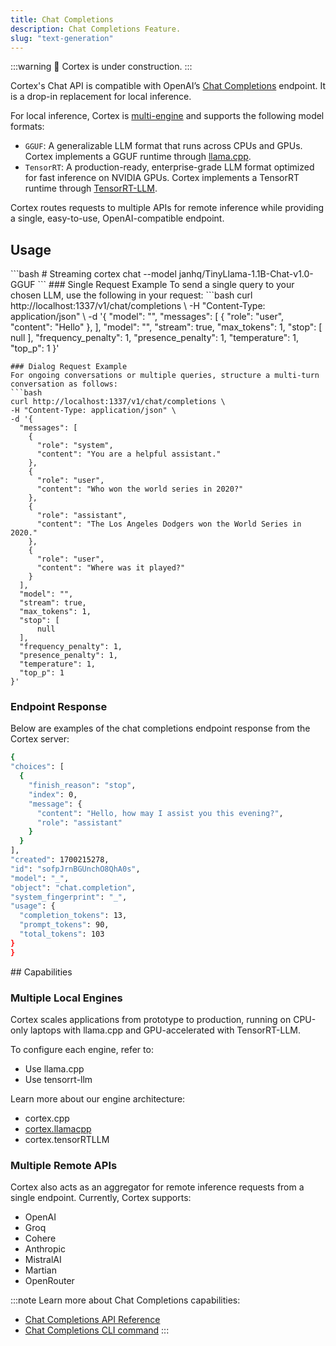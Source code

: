 ```yaml
---
title: Chat Completions
description: Chat Completions Feature.
slug: "text-generation"
---
```



:::warning
🚧 Cortex is under construction.
:::

Cortex's Chat API is compatible with OpenAI’s [Chat Completions](https://platform.openai.com/docs/api-reference/chat) endpoint. It is a drop-in replacement for local inference.

For local inference, Cortex is [multi-engine](#multiple-local-engines) and supports the following model formats:

- `GGUF`: A generalizable LLM format that runs across CPUs and GPUs. Cortex implements a GGUF runtime through [llama.cpp](https://github.com/ggerganov/llama.cpp/).
- `TensorRT`: A production-ready, enterprise-grade LLM format optimized for fast inference on NVIDIA GPUs. Cortex implements a TensorRT runtime through [TensorRT-LLM](https://github.com/NVIDIA/TensorRT-LLM).

Cortex routes requests to multiple APIs for remote inference while providing a single, easy-to-use, OpenAI-compatible endpoint.

## Usage

<Tabs>
  <TabItem  value="CLI" label="CLI" default>
    ```bash 
    # Streaming 
    cortex chat --model janhq/TinyLlama-1.1B-Chat-v1.0-GGUF
    ```
  </TabItem>
  <TabItem value="CURL" label="CURL">
  ### Single Request Example
  To send a single query to your chosen LLM, use the following in your request:
  ```bash
  curl http://localhost:1337/v1/chat/completions \
  -H "Content-Type: application/json" \
  -d '{
    "model": "",
    "messages": [
      {
        "role": "user",
        "content": "Hello"
      },
    ],
    "model": "",
    "stream": true,
    "max_tokens": 1,
    "stop": [
        null
    ],
    "frequency_penalty": 1,
    "presence_penalty": 1,
    "temperature": 1,
    "top_p": 1
  }'

  ```
  ### Dialog Request Example
  For ongoing conversations or multiple queries, structure a multi-turn conversation as follows:
  ```bash
  curl http://localhost:1337/v1/chat/completions \
  -H "Content-Type: application/json" \
  -d '{
    "messages": [
      {
        "role": "system",
        "content": "You are a helpful assistant."
      },
      {
        "role": "user",
        "content": "Who won the world series in 2020?"
      },
      {
        "role": "assistant",
        "content": "The Los Angeles Dodgers won the World Series in 2020."
      },
      {
        "role": "user",
        "content": "Where was it played?"
      }
    ],
    "model": "",
    "stream": true,
    "max_tokens": 1,
    "stop": [
        null
    ],
    "frequency_penalty": 1,
    "presence_penalty": 1,
    "temperature": 1,
    "top_p": 1
  }'

  ```
  ### Endpoint Response
  Below are examples of the chat completions endpoint response from the Cortex server:
  ```bash
  {
  "choices": [
    {
      "finish_reason": "stop",
      "index": 0,
      "message": {
        "content": "Hello, how may I assist you this evening?",
        "role": "assistant"
      }
    }
  ],
  "created": 1700215278,
  "id": "sofpJrnBGUnchO8QhA0s",
  "model": "_",
  "object": "chat.completion",
  "system_fingerprint": "_",
  "usage": {
    "completion_tokens": 13,
    "prompt_tokens": 90,
    "total_tokens": 103
  }
}
  ```
  </TabItem>
</Tabs>
## Capabilities

### Multiple Local Engines

Cortex scales applications from prototype to production, running on CPU-only laptops with llama.cpp and GPU-accelerated with TensorRT-LLM.

To configure each engine, refer to:

- Use llama.cpp
- Use tensorrt-llm

Learn more about our engine architecture:

- cortex.cpp
- [cortex.llamacpp](/docs/cortex-llamacpp)
- cortex.tensorRTLLM

### Multiple Remote APIs

Cortex also acts as an aggregator for remote inference requests from a single endpoint. Currently, Cortex supports:

- OpenAI
- Groq
- Cohere
- Anthropic
- MistralAI
- Martian
- OpenRouter

:::note
Learn more about Chat Completions capabilities:
- [Chat Completions API Reference](/api-reference#tag/inference/post/chat/completions)
- [Chat Completions CLI command](/docs/cli/chat)
:::
